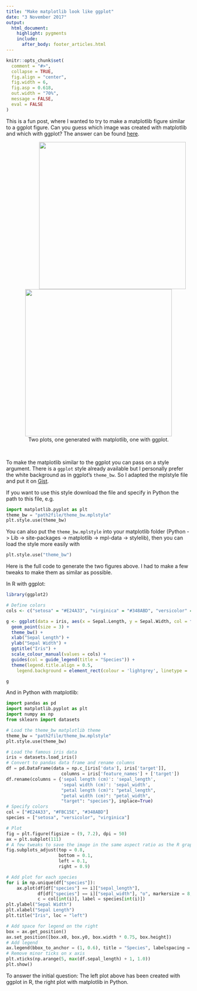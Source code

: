 ```yaml
---
title: "Make matplotlib look like ggplot"
date: "3 November 2017"
output: 
  html_document:
    highlight: pygments
    include:
      after_body: footer_articles.html
---
```


```r
knitr::opts_chunk$set(
  comment = "#>",
  collapse = TRUE,
  fig.align = "center",
  fig.width = 6,
  fig.asp = 0.618,
  out.width = "70%",
  message = FALSE,
  eval = FALSE
)
```

This is a fun post, where I wanted to try to make a matplotlib figure similar to a ggplot figure. Can you guess which image was created with matplotlib and which with ggplot? The answer can be found <a href="#exactline">here</a>.

<figure>
<center>
<img src = "assets/img/iris_r.png" width = "400px" hspace="50"> 
<img src = "assets/img/iris_matplotlib.png" width = "400px">
<figcaption>Two plots, one generated with matplotlib, one with ggplot.</figcaption>
</center>
</figure>

<br>

To make the matplotlib similar to the ggplot you can pass on a style argument. There is a `ggplot` style already available but I personally prefer the white background as in ggplot's `theme_bw`. So I adapted the mplstyle file and put it on  [Gist](https://gist.github.com/markusdumke/572e2a8546c54b322b48c0c792799b77).

If you want to use this style download the file and specify in Python the path to this file, e.g.

```python
import matplotlib.pyplot as plt
theme_bw = "path2file/theme_bw.mplstyle"
plt.style.use(theme_bw)
```

You can also put the `theme_bw.mplstyle` into your matplotlib folder (Python -> Lib -> site-packages -> matplotlib -> mpl-data -> stylelib), then you can load the style more easily with 

```python
plt.style.use("theme_bw")
```

Here is the full code to generate the two figures above. I had to make a few tweaks to make them as similar as possible.

In R with ggplot:

```r
library(ggplot2)

# Define colors
cols <- c("setosa" = "#E24A33", "virginica" = "#348ABD", "versicolor" = "#FBC15E")

g <- ggplot(data = iris, aes(x = Sepal.Length, y = Sepal.Width, col = factor(Species))) +
  geom_point(size = 3) +
  theme_bw() +
  xlab("Sepal Length") +
  ylab("Sepal Width") +
  ggtitle("Iris") +
  scale_colour_manual(values = cols) +
  guides(col = guide_legend(title = "Species")) +
  theme(legend.title.align = 0.5,
    legend.background = element_rect(colour = 'lightgrey', linetype = 'solid'))

g
```

And in Python with matplotlib:

```python
import pandas as pd
import matplotlib.pyplot as plt
import numpy as np
from sklearn import datasets

# Load the theme_bw matplotlib theme
theme_bw = "path2file/theme_bw.mplstyle"
plt.style.use(theme_bw)

# Load the famous iris data
iris = datasets.load_iris()
# Convert to pandas data frame and rename columns
df = pd.DataFrame(data = np.c_[iris['data'], iris['target']],
                     columns = iris['feature_names'] + ['target'])
df.rename(columns = {'sepal length (cm)': 'sepal_length', 
                     'sepal width (cm)': 'sepal_width',
                     "petal length (cm)": "petal_length",
                     "petal width (cm)": "petal_width",
                     "target": "species"}, inplace=True)
# Specify colors
col = ["#E24A33", "#FBC15E", "#348ABD"]
species = ["setosa", "versicolor", "virginica"]

# Plot
fig = plt.figure(figsize = (9, 7.2), dpi = 50)
ax = plt.subplot(111)
# A few tweaks to save the image in the same aspect ratio as the R graphic
fig.subplots_adjust(top = 0.8,
                    bottom = 0.1,
                    left = 0.1,
                    right = 0.9)

# Add plot for each species
for i in np.unique(df["species"]):
    ax.plot(df[df["species"] == i]["sepal_length"], 
            df[df["species"] == i]["sepal_width"], "o", markersize = 8,
            c = col[int(i)], label = species[int(i)])
plt.ylabel("Sepal Width")
plt.xlabel("Sepal Length")
plt.title("Iris", loc = "left")

# Add space for legend on the right
box = ax.get_position()
ax.set_position([box.x0, box.y0, box.width * 0.75, box.height])
# Add legend
ax.legend(bbox_to_anchor = (1, 0.6), title = "Species", labelspacing = 1.5)
# Remove minor ticks on x axis
plt.xticks(np.arange(5, max(df.sepal_length) + 1, 1.0))
plt.show()
```

<a name="exactline"></a> To answer the initial question: The left plot above has been created with ggplot in R, the right plot with matplotlib in Python.


